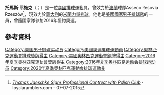 '''托馬斯·耶施克'''（{{lang-en|Thomas Jaeschke}}；{{bd|1993年|9月4日}}）是一位[[美國|美國]][[排球|排球]]運動員。曾效力於[[波蘭|波蘭]]球隊Asseco Resovia Rzeszów<ref>[http://www.loyolaramblers.com/sports/m-volley/spec-rel/070715aab.html ''Thomas Jaeschke Signs Professional Contract with Polish Club''] {{Wayback|url=http://www.loyolaramblers.com/sports/m-volley/spec-rel/070715aab.html |date=20150727030221 }} - loyolaramblers.com - 07-07-2015</ref>，現效力於[[意大利|義大利]]的[[米蘭力量排球|米蘭力量排球]]。他也是[[美國國家男子排球隊|美國國家男子排球隊]]的一員，曾隨國家隊參加2016年里約奧運。

==參考資料== 
{{reflist}}

{{DEFAULTSORT: Jaeschke, Thomas}}
[[Category:美国男子排球运动员|Category:美国男子排球运动员]]
[[Category:美國奧運排球運動員|Category:美國奧運排球運動員]]
[[Category:奧林匹克運動會排球獎牌得主|Category:奧林匹克運動會排球獎牌得主]]
[[Category:美國奧林匹克運動會銅牌得主|Category:美國奧林匹克運動會銅牌得主]]
[[Category:2016年夏季奧林匹克運動會獎牌得主|Category:2016年夏季奧林匹克運動會獎牌得主]]
[[Category:2016年夏季奥林匹克运动会排球运动员|Category:2016年夏季奥林匹克运动会排球运动员]]
[[Category:2020年夏季奧林匹克運動會排球運動員|Category:2020年夏季奧林匹克運動會排球運動員]]